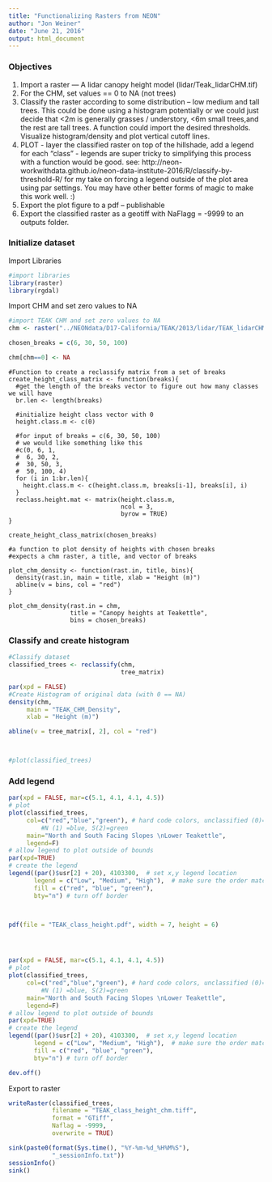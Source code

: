 ```yaml
---
title: "Functionalizing Rasters from NEON"
author: "Jon Weiner"
date: "June 21, 2016"
output: html_document
---
```


### Objectives

1. Import a raster — A lidar canopy height model (lidar/Teak_lidarCHM.tif)
1. For the CHM, set values == 0 to NA (not trees)
1. Classify the raster according to some distribution – low medium and tall trees. This could be done using a histogram potentially or we could just decide that <2m is generally grasses / understory, <6m small trees,and the rest are tall trees. A function could import the desired thresholds. Visualize histogram/density and plot vertical cutoff lines.
1. PLOT - layer the classified raster on top of the hillshade, add a legend for each “class” - legends are super tricky to simplifying this process with a function would be good.  see: http://neon-workwithdata.github.io/neon-data-institute-2016/R/classify-by-threshold-R/  for my take on forcing a legend outside of the plot area using par settings. You may have other better forms of magic to make this work well. :)
1. Export the plot figure to a pdf – publishable
1. Export the classified raster as a geotiff with NaFlagg = -9999 to an outputs folder.

### Initialize dataset

Import Libraries

```r
#import libraries
library(raster)
library(rgdal)
```

Import CHM and set zero values to NA

```r
#import TEAK CHM and set zero values to NA
chm <- raster("../NEONdata/D17-California/TEAK/2013/lidar/TEAK_lidarCHM.tif")

chosen_breaks = c(6, 30, 50, 100)

chm[chm==0] <- NA
```

```r_cleaner_code


#Function to create a reclassify matrix from a set of breaks
create_height_class_matrix <- function(breaks){
  #get the length of the breaks vector to figure out how many classes we will have
  br.len <- length(breaks)
  
  #initialize height class vector with 0
  height.class.m <- c(0)
  
  #for input of breaks = c(6, 30, 50, 100)
  # we would like something like this
  #c(0, 6, 1, 
  #  6, 30, 2, 
  #  30, 50, 3, 
  #  50, 100, 4)
  for (i in 1:br.len){
    height.class.m <- c(height.class.m, breaks[i-1], breaks[i], i)
  }
  reclass.height.mat <- matrix(height.class.m,
                               ncol = 3, 
                               byrow = TRUE)
}

create_height_class_matrix(chosen_breaks)

#a function to plot density of heights with chosen breaks
#expects a chm raster, a title, and vector of breaks

plot_chm_density <- function(rast.in, title, bins){
  density(rast.in, main = title, xlab = "Height (m)")
  abline(v = bins, col = "red")
}

plot_chm_density(rast.in = chm, 
                 title = "Canopy heights at Teakettle", 
                 bins = chosen_breaks)
```





### Classify and create histogram

```r

#Classify dataset
classified_trees <- reclassify(chm,
                               tree_matrix)

par(xpd = FALSE)
#Create Histogram of original data (with 0 == NA)
density(chm,
     main = "TEAK_CHM_Density",
     xlab = "Height (m)")

abline(v = tree_matrix[, 2], col = "red")



#plot(classified_trees)
```

### Add legend 

```r

par(xpd = FALSE, mar=c(5.1, 4.1, 4.1, 4.5))
# plot
plot(classified_trees,
     col=c("red","blue","green"), # hard code colors, unclassified (0)=white,
		 #N (1) =blue, S(2)=green
     main="North and South Facing Slopes \nLower Teakettle",
     legend=F)
# allow legend to plot outside of bounds
par(xpd=TRUE)
# create the legend
legend((par()$usr[2] + 20), 4103300,  # set x,y legend location
       legend = c("Low", "Medium", "High"),  # make sure the order matches the colors, next
       fill = c("red", "blue", "green"),
       bty="n") # turn off border



pdf(file = "TEAK_class_height.pdf", width = 7, height = 6)




par(xpd = FALSE, mar=c(5.1, 4.1, 4.1, 4.5))
# plot
plot(classified_trees,
     col=c("red","blue","green"), # hard code colors, unclassified (0)=white,
		 #N (1) =blue, S(2)=green
     main="North and South Facing Slopes \nLower Teakettle",
     legend=F)
# allow legend to plot outside of bounds
par(xpd=TRUE)
# create the legend
legend((par()$usr[2] + 20), 4103300,  # set x,y legend location
       legend = c("Low", "Medium", "High"),  # make sure the order matches the colors, next
       fill = c("red", "blue", "green"),
       bty="n") # turn off border

dev.off()
```

Export to raster

```r

writeRaster(classified_trees,
            filename = "TEAK_class_height_chm.tiff",
            format = "GTiff",
            Naflag = -9999,
            overwrite = TRUE)

sink(paste0(format(Sys.time(), "%Y-%m-%d_%H%M%S"),
            "_sessionInfo.txt"))
sessionInfo()
sink()

```




